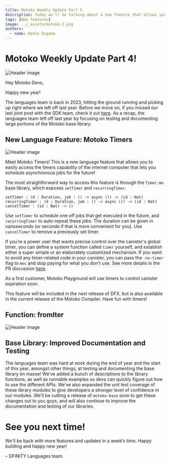 ```yaml
---
title: Motoko Weekly Update Part 5
description: Today we'll be talking about a new feature that allows you to schedule timers in your code.
tags: [New features]
image: ../_assets/motoko-2.png
authors:
  - name: Kento Sugama
---
```


# Motoko Weekly Update Part 4!
![Header image](../_assets/motoko-2.png)

<head>
  <meta property="og:image" content={require('../_assets/motoko-2.png').default}/>
  <meta property="twitter:image" content={require('../_assets/motoko-2.png').default}/>
</head>

Hey Motoko Devs,

Happy new year!

The languages team is back in 2023, hitting the ground running and picking up right where we left off last year. Before
we move on, if you missed our last joint post with the SDK team, check it
out [here](https://forum.dfinity.org/t/sdk-motoko-weekly-update-part-3/17553). As a recap, the languages team left off
last year by focusing on testing and documenting large portions of the Motoko base library.

## New Language Feature: Motoko Timers

![Header image](../_assets/timers.png)

Meet Motoko Timers! This is a new language feature that allows you to easily access the timers capability of the
internet computer that lets you schedule asynchronous jobs for the future!

The most straightforward way to access this feature is through the `Timer.mo` base library, which exposes `setTimer`
and `recurringTimer`.

```
setTimer : (d : Duration, job : () -> async ()) -> (id : Nat)
recurringTimer : (d : Duration, job : () -> async ()) -> (id : Nat)
cancelTimer : (id : Nat) -> ()
```

Use `setTimer` to schedule one off jobs that get executed in the future, and `recurringTimer` to auto-repeat these jobs.
The duration can be given in nanoseconds (or seconds if that is more convenient for you). Use `cancelTimer` to remove a
previously set timer.

If you’re a power user that wants precise control over the canister's global timer, you can define a system function
called `timer` yourself, and establish either a super simple or an elaborately customized mechanism. If you want to
avoid any timer-related code in your canister, you can pass the `-no-timer` flag to `moc` and stop paying for what you
don't use. See more details in the PR discussion [here](https://github.com/dfinity/motoko/pull/3542).

As a first customer, Motoko Playground will use timers to control canister expiration soon.

This feature will be included in the next release of DFX, but is also available in the current release of the Motoko
Compiler. Have fun with timers!

## Function: fromIter
![Header image](../_assets/fromiter.png)

## Base Library: Improved Documentation and Testing

The languages team was hard at work during the end of year and the start of this year, amongst other things, at testing
and documenting the base library en masse! We’ve added a bunch of descriptions to the library functions, as well as
runnable examples so devs can quickly figure out how to use the different APIs. We’ve also expanded the unit test
coverage of these library modules to give developers a stronger level of confidence in our modules. We’ll be cutting a
release of `motoko-base` soon to get these changes out to you guys, and will also continue to improve the documentation
and testing of our libraries.

# See you next time!

We'll be back with more features and updates in a week’s time. Happy building and happy new year!

– DFINITY Languages team.
